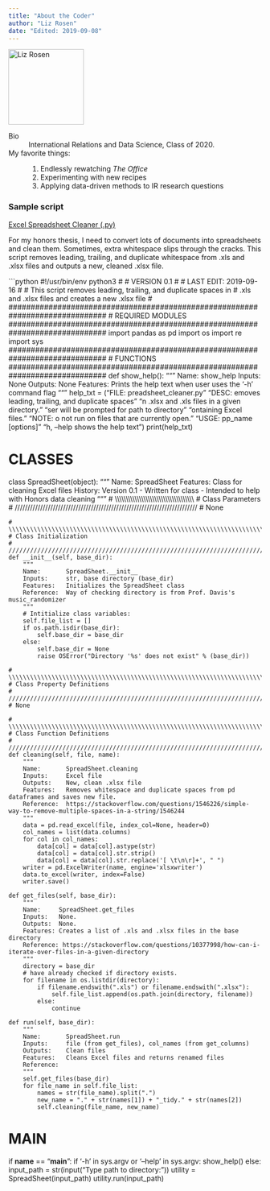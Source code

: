 ```yaml
---
title: "About the Coder"
author: "Liz Rosen"
date: "Edited: 2019-09-08"
---
```


![](https://encrypted-tbn0.gstatic.com/images?q=tbn:ANd9GcTj0SoTP-xZQHwWcURURb-FJHi6Vykt2KvFkGSIdzg9_RMPWD0BGA 'Liz Rosen'){width=150 height=150}

Bio
:   International Relations and Data Science, Class of 2020.

My favorite things:
:   1. Endlessly rewatching *The Office*
    2. Experimenting with new recipes
    3. Applying data-driven methods to IR research questions

### Sample script
[Excel Spreadsheet Cleaner (.py)](scripts/spreadsheet_cleaner.py)

For my honors thesis, I need to convert lots of documents into spreadsheets and clean them. Sometimes, extra whitespace slips through the cracks. This script removes leading, trailing, and duplicate whitespace from .xls and .xlsx files and outputs a new, cleaned .xlsx file. 

```python
#!/usr/bin/env python3
#
# VERSION 0.1
#
# LAST EDIT: 2019-09-16
#
# This script removes leading, trailing, and duplicate spaces in
# .xls and .xlsx files and creates a new .xlsx file
#
##############################################################################
# REQUIRED MODULES
##############################################################################
import pandas as pd
import os
import re
import sys
##############################################################################
# FUNCTIONS
##############################################################################
def show_help():
    """
    Name:     show_help
    Inputs:   None
    Outputs:  None
    Features: Prints the help text when user uses the '-h' command flag
    """
    help_txt = ("FILE: \t spreadsheet_cleaner.py\n"
                "DESC: \t Removes leading, trailing, and duplicate spaces\n"
                "\t in .xlsx and .xls files in a given directory.\n"
                "\t User will be prompted for path to directory\n"
                "\t containing Excel files.\n"
                "NOTE: \t Do not run on files that are currently open.\n"
                "USGE: \t app_name [options]\n"
                "\t -h, --help   shows the help text\n")
    print(help_txt)


##############################################################################
# CLASSES
##############################################################################
class SpreadSheet(object):
    """
    Name:     SpreadSheet
    Features: Class for cleaning Excel files
    History:  Version 0.1
              - Written for class
              - Intended to help with Honors data cleaning
    """
    # \\\\\\\\\\\\\\\\\\\\\\\\\\\\\\\\\\\\\\\\\\\\\\\\\\\\\\\\\\\\\\\\\\\\\\\\
    # Class Parameters
    # ////////////////////////////////////////////////////////////////////////
    # None

    # \\\\\\\\\\\\\\\\\\\\\\\\\\\\\\\\\\\\\\\\\\\\\\\\\\\\\\\\\\\\\\\\\\\\\\\\
    # Class Initialization
    # ////////////////////////////////////////////////////////////////////////
    def __init__(self, base_dir):
        """
        Name:       SpreadSheet.__init__
        Inputs:     str, base directory (base_dir)
        Features:   Initializes the SpreadSheet class
        Reference:  Way of checking directory is from Prof. Davis's music_randomizer
        """
        # Intitialize class variables:
        self.file_list = []
        if os.path.isdir(base_dir):
            self.base_dir = base_dir
        else:
            self.base_dir = None
            raise OSError("Directory '%s' does not exist" % (base_dir))

    # \\\\\\\\\\\\\\\\\\\\\\\\\\\\\\\\\\\\\\\\\\\\\\\\\\\\\\\\\\\\\\\\\\\\\\\\
    # Class Property Definitions
    # ////////////////////////////////////////////////////////////////////////
    # None

    # \\\\\\\\\\\\\\\\\\\\\\\\\\\\\\\\\\\\\\\\\\\\\\\\\\\\\\\\\\\\\\\\\\\\\\\\
    # Class Function Definitions
    # ////////////////////////////////////////////////////////////////////////
    def cleaning(self, file, name):
        """
        Name:       SpreadSheet.cleaning
        Inputs:     Excel file
        Outputs:    New, clean .xlsx file
        Features:   Removes whitespace and duplicate spaces from pd dataframes and saves new file.
        Reference:  https://stackoverflow.com/questions/1546226/simple-way-to-remove-multiple-spaces-in-a-string/1546244
        """
        data = pd.read_excel(file, index_col=None, header=0)
        col_names = list(data.columns)
        for col in col_names:
            data[col] = data[col].astype(str)
            data[col] = data[col].str.strip()
            data[col] = data[col].str.replace('[ \t\n\r]+', " ")
        writer = pd.ExcelWriter(name, engine='xlsxwriter')
        data.to_excel(writer, index=False)
        writer.save()

    def get_files(self, base_dir):
        """
        Name:     SpreadSheet.get_files
        Inputs:   None.
        Outputs:  None.
        Features: Creates a list of .xls and .xlsx files in the base directory
        Reference: https://stackoverflow.com/questions/10377998/how-can-i-iterate-over-files-in-a-given-directory
        """
        directory = base_dir
        # have already checked if directory exists.
        for filename in os.listdir(directory):
            if filename.endswith(".xls") or filename.endswith(".xlsx"):
                self.file_list.append(os.path.join(directory, filename))
            else:
                continue

    def run(self, base_dir):
        """
        Name:       SpreadSheet.run
        Inputs:     file (from get_files), col_names (from get_columns)
        Outputs:    Clean files
        Features:   Cleans Excel files and returns renamed files
        Reference:
        """
        self.get_files(base_dir)
        for file_name in self.file_list:
            names = str(file_name).split(".")
            new_name = "." + str(names[1]) + "_tidy." + str(names[2])
            self.cleaning(file_name, new_name)

##############################################################################
# MAIN
##############################################################################
if __name__ == "__main__":
    if '-h' in sys.argv or '--help' in sys.argv:
        show_help()
    else:
        input_path = str(input("Type path to directory: "))
        utility = SpreadSheet(input_path)
        utility.run(input_path)